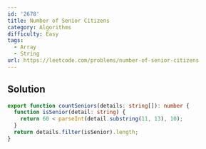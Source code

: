 ```yaml
---
id: '2678'
title: Number of Senior Citizens
category: Algorithms
difficulty: Easy
tags:
  - Array
  - String
url: https://leetcode.com/problems/number-of-senior-citizens
---
```


## Solution

```typescript filename="solution.ts" copy
export function countSeniors(details: string[]): number {
  function isSenior(detail: string) {
    return 60 < parseInt(detail.substring(11, 13), 10);
  }
  return details.filter(isSenior).length;
}
```
